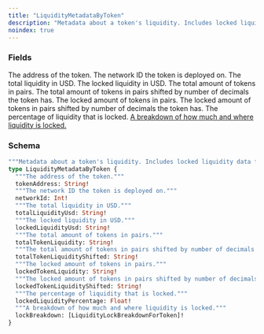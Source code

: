 ```yaml
---
title: "LiquidityMetadataByToken"
description: "Metadata about a token's liquidity. Includes locked liquidity data for up to 100 pairs that the token is in."
noindex: true
---
```


### Fields

<ResponseField name="tokenAddress" type="String!" required>
  The address of the token.
</ResponseField>

<ResponseField name="networkId" type="Int!" required>
  The network ID the token is deployed on.
</ResponseField>

<ResponseField name="totalLiquidityUsd" type="String!" required>
  The total liquidity in USD.
</ResponseField>

<ResponseField name="lockedLiquidityUsd" type="String!" required>
  The locked liquidity in USD.
</ResponseField>

<ResponseField name="totalTokenLiquidity" type="String!" required>
  The total amount of tokens in pairs.
</ResponseField>

<ResponseField name="totalTokenLiquidityShifted" type="String!" required>
  The total amount of tokens in pairs shifted by number of decimals the token has.
</ResponseField>

<ResponseField name="lockedTokenLiquidity" type="String!" required>
  The locked amount of tokens in pairs.
</ResponseField>

<ResponseField name="lockedTokenLiquidityShifted" type="String!" required>
  The locked amount of tokens in pairs shifted by number of decimals the token has.
</ResponseField>

<ResponseField name="lockedLiquidityPercentage" type="Float!" required>
  The percentage of liquidity that is locked.
</ResponseField>

<a href="/api-reference/types/liquiditylockbreakdownfortoken">
  <ResponseField name="lockBreakdown" type="[LiquidityLockBreakdownForToken]!" required>
    A breakdown of how much and where liquidity is locked.
  </ResponseField>
</a>

### Schema


```graphql 
"""Metadata about a token's liquidity. Includes locked liquidity data for up to 100 pairs that the token is in."""
type LiquidityMetadataByToken {
  """The address of the token."""
  tokenAddress: String!
  """The network ID the token is deployed on."""
  networkId: Int!
  """The total liquidity in USD."""
  totalLiquidityUsd: String!
  """The locked liquidity in USD."""
  lockedLiquidityUsd: String!
  """The total amount of tokens in pairs."""
  totalTokenLiquidity: String!
  """The total amount of tokens in pairs shifted by number of decimals the token has."""
  totalTokenLiquidityShifted: String!
  """The locked amount of tokens in pairs."""
  lockedTokenLiquidity: String!
  """The locked amount of tokens in pairs shifted by number of decimals the token has."""
  lockedTokenLiquidityShifted: String!
  """The percentage of liquidity that is locked."""
  lockedLiquidityPercentage: Float!
  """A breakdown of how much and where liquidity is locked."""
  lockBreakdown: [LiquidityLockBreakdownForToken]!
}
```
